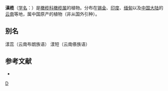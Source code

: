 {{Speciesbox 
| taxon = Canarium strictum
| authority = Roxb.
}}

'''滇榄'''（[[学名|学名]]：{{lang|la|''Canarium strictum''}}）是[[橄榄科|橄榄科]][[橄榄属|橄榄属]]的植物。分布在[[锡金|锡金]]、[[印度|印度]]、[[缅甸|缅甸]]以及[[中国大陆|中国大陆]]的[[云南|云南]]等地，属中国原产的植物（非从国外引种）。

== 别名 ==
漾蕊（云南布朗族语） 漾短（云南傣族语）

== 参考文献 ==
<div class="references-small">
* {{cite web| url =http://www.bioinfo.cn/db05/KmzwSpecies.php?action=view&id=2986| title =滇榄| work =《中国高等植物数据库全库》| publisher =中国科学院微生物研究所| author =昆明植物研究所| accessdate =2009-02-23}}{{dead link|date=2018年3月 |bot=InternetArchiveBot |fix-attempted=yes }}
</div>
{{Taxonbar|from=Q10441388}}

[[Category:橄榄属|D]]


{{植物小作品}}